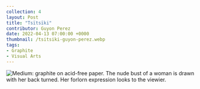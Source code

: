 ---
collection: 4
layout: Post
title: "Tsïtsïki"
contributor: Guyon Perez
date: 2022-04-13 07:00:00 +0000
thumbnail: /tsitsiki-guyon-perez.webp
tags: 
- Graphite
- Visual Arts
---
<img src="/images/4/tsitsiki-guyon-perez.jpg" 
    alt="Medium: graphite on acid-free paper. The nude bust of a woman is drawn with her back turned. Her forlorn expression looks to the viewier." />